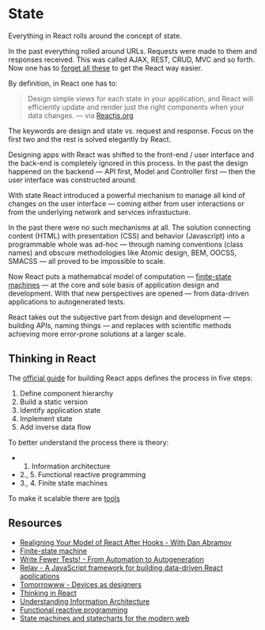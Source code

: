 

<Meta title="State" component={State} />

# State

Everything in React rolls around the concept of state.

In the past everything rolled around URLs. Requests were made to them and responses received. This was called AJAX, REST, CRUD, MVC and so forth. Now one has to [forget all these](https://kentcdodds.com/chats-with-kent-podcast/seasons/01/episodes/realigning-your-model-of-react-after-hooks-with-dan-abramov) to get the React way easier.

By definition, in React one has to:

> Design simple views for each state in your application, and React will efficiently update and render just the right components when your data changes. &mdash; via [Reactjs.org](https://reactjs.org/)

The keywords are design and state vs. request and response. Focus on the first two and the rest is solved elegantly by React.

Designing apps with React was shifted to the front-end / user interface and the back-end is completely ignored in this process. In the past the design happened on the backend &mdash; API first, Model and Controller first &mdash; then the user interface was constructed around.

With state React introduced a powerful mechanism to manage all kind of changes on the user interface &mdash; coming either from user interactions or from the underlying network and services infrastucture.

In the past there were no such mechanisms at all. The solution connecting content (HTML) with presentation (CSS) and behavior (Javascript) into a programmable whole was ad-hoc &mdash; through naming conventions (class names) and obscure methodologies like Atomic design, BEM, OOCSS, SMACSS &mdash; all proved to be impossible to scale.

Now React puts a mathematical model of computation &mdash; [finite-state machines](https://en.wikipedia.org/wiki/Finite-state_machine) &mdash; at the core and sole basis of application design and development. With that new perspectives are opened &mdash; from data-driven applications to autogenerated tests.

React takes out the subjective part from design and development &mdash; building APIs, naming things &mdash; and replaces with scientific methods achieving more error-prone solutions at a larger scale.

## Thinking in React

The [official guide](https://reactjs.org/docs/thinking-in-react.html) for building React apps defines the process in five steps:

1. Define component hierarchy
2. Build a static version
3. Identify application state
4. Implement state
5. Add inverse data flow

To better understand the process there is theory:

- 1. Information architecture
- 2., 5. Functional reactive programming
- 3., 4. Finite state machines

To make it scalable there are [tools](https://xstate.js.org/)

## Resources

- [Realigning Your Model of React After Hooks - With Dan Abramov](https://kentcdodds.com/chats-with-kent-podcast/seasons/01/episodes/realigning-your-model-of-react-after-hooks-with-dan-abramov)
- [Finite-state machine](https://en.wikipedia.org/wiki/Finite-state_machine)
- [Write Fewer Tests! - From Automation to Autogeneration](https://slides.com/davidkhourshid/mbt#/)
- [Relay - A JavaScript framework for building data-driven React applications](https://relay.dev/)
- [Tomorrowww - Devices as designers](http://metamn.io/beat/tomorrowww/)
- [Thinking in React](https://reactjs.org/docs/thinking-in-react.html)
- [Understanding Information Architecture](https://prezi.com/aafmvya6bk7t/understanding-information-architecture/)
- [Functional reactive programming](https://hashnode.com/post/why-does-react-emphasize-on-unidirectional-data-flow-and-flux-architecture-ciibz8ej600n2j3xtxgc0n1f0)
- [State machines and statecharts for the modern web](https://xstate.js.org/)
